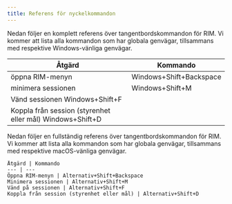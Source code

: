 ```yaml
---
title: Referens för nyckelkommandon
---
```



<Windows>
Nedan följer en komplett referens över tangentbordskommandon för RIM. Vi kommer att lista alla kommandon som har globala genvägar, tillsammans med respektive Windows-vänliga genvägar.

| Åtgärd | Kommando |
| ---------------------------------------- | ------------------- |
öppna RIM-menyn | Windows+Shift+Backspace | Minimera sessionen | Windows+Shift+Backspace
minimera sessionen | Windows+Shift+M | Vänd sessionen | Windows+Shift+M
| Vänd sessionen Windows+Shift+F
| Koppla från session (styrenhet eller mål) Windows+Shift+D
</Windows>
<MacOS>
Nedan följer en fullständig referens över tangentbordskommandon för RIM. Vi kommer att lista alla kommandon som har globala genvägar, tillsammans med respektive macOS-vänliga genvägar.

    Åtgärd | Kommando
    --- | ---
    Öppna RIM-menyn | Alternativ+Shift+Backspace
    Minimera sessionen | Alternativ+Shift+M
    Vänd på sessionen | Alternativ+Shift+F
    Koppla från session (styrenhet eller mål) | Alternativ+Shift+D
</MacOS>
